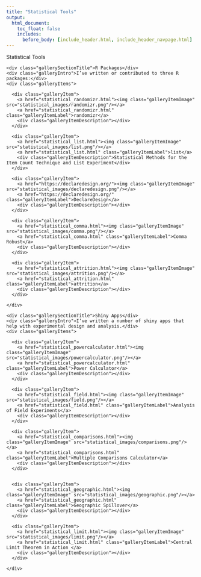 ```yaml
---
title: "Statistical Tools"
output:
  html_document:
    toc_float: false
    includes:
      before_body: [include_header.html, include_header_navpage.html]
---
```


<!--html_preserve-->

<div class="band full">
  <div class="bandContent pageTitle">Statistical Tools</div>

  
  <div class="bandContent gallerySection">
    <div class="gallerySectionTitle">R Packages</div>
    <div class="galleryIntro">I’ve written or contributed to three R packages:</div>
    <div class="galleryItems">
    
      <div class="galleryItem">
        <a href="statistical_randomizr.html"><img class="galleryItemImage" src="statistical_images/randomizr.png"/></a>
        <a href="statistical_randomizr.html" class="galleryItemLabel">randomizr</a>
        <div class="galleryItemDescription"></div>
      </div>
      
      <div class="galleryItem">
        <a href="statistical_list.html"><img class="galleryItemImage" src="statistical_images/list.png"/></a>
        <a href="statistical_list.html" class="galleryItemLabel">list</a>
        <div class="galleryItemDescription">Statistical Methods for the Item Count Technique and List Experiment</div>
      </div>
      
      <div class="galleryItem">
        <a href="https://declaredesign.org/"><img class="galleryItemImage" src="statistical_images/declaredesign.png"/></a>
        <a href="https://declaredesign.org/" class="galleryItemLabel">DeclareDesign</a>
        <div class="galleryItemDescription"></div>
      </div>

      <div class="galleryItem">
        <a href="statistical_comma.html"><img class="galleryItemImage" src="statistical_images/comma.png"/></a>
        <a href="statistical_comma.html" class="galleryItemLabel">Comma Robust</a>
        <div class="galleryItemDescription"></div>
      </div>

      <div class="galleryItem">
        <a href="statistical_attrition.html"><img class="galleryItemImage" src="statistical_images/attrition.png"/></a>
        <a href="statistical_attrition.html" class="galleryItemLabel">attrition</a>
        <div class="galleryItemDescription"></div>
      </div>
      
    </div>
  </div>


  <div class="bandContent gallerySection">
    <div class="gallerySectionTitle">Shiny Apps</div>
    <div class="galleryIntro">I’ve written a number of shiny apps that help with experimental design and analysis.</div>
    <div class="galleryItems">
    
      <div class="galleryItem">
        <a href="statistical_powercalculator.html"><img class="galleryItemImage" src="statistical_images/powercalculator.png"/></a>
        <a href="statistical_powercalculator.html" class="galleryItemLabel">Power Calculator</a>
        <div class="galleryItemDescription"></div>
      </div>
      
      <div class="galleryItem">
        <a href="statistical_field.html"><img class="galleryItemImage" src="statistical_images/field.png"/></a>
        <a href="statistical_field.html" class="galleryItemLabel">Analysis of Field Experiments</a>
        <div class="galleryItemDescription"></div>
      </div>
      
      <div class="galleryItem">
        <a href="statistical_comparisons.html"><img class="galleryItemImage" src="statistical_images/comparisons.png"/></a>
        <a href="statistical_comparisons.html" class="galleryItemLabel">Multiple Comparisons Calculator</a>
        <div class="galleryItemDescription"></div>
      </div>
      

      <div class="galleryItem">
        <a href="statistical_geographic.html"><img class="galleryItemImage" src="statistical_images/geographic.png"/></a>
        <a href="statistical_geographic.html" class="galleryItemLabel">Geographic Spillover</a>
        <div class="galleryItemDescription"></div>
      </div>

      <div class="galleryItem">
        <a href="statistical_limit.html"><img class="galleryItemImage" src="statistical_images/limit.png"/></a>
        <a href="statistical_limit.html" class="galleryItemLabel">Central Limit Theorem in Action </a>
        <div class="galleryItemDescription"></div>
      </div>
      
    </div>
  </div>


</div>


<!--/html_preserve-->
